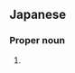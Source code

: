 ==Japanese==
{{ja-kanjitab|千|晴}}

===Proper noun===
{{ja-pos|proper|ちはる}}

# {{given name|female|lang=ja|sort=ちはる}}